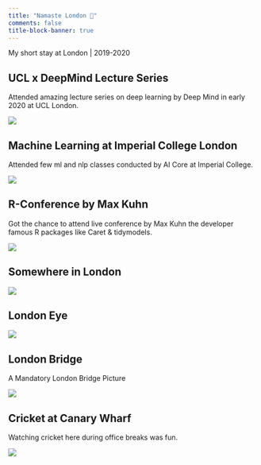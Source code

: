 ```yaml
---
title: "Namaste London 🙏"
comments: false
title-block-banner: true
---
```

My short stay at London | 2019-2020

## UCL x DeepMind Lecture Series 

Attended amazing lecture series on deep learning by Deep Mind in early 2020 at UCL London.

![](photos/ucl.jpeg)


## Machine Learning at Imperial College London

Attended few ml and nlp classes conducted by AI Core at Imperial College.

![](photos/imperial.jpeg)

## R-Conference by Max Kuhn

Got the chance to attend live conference by Max Kuhn the developer famous R packages like Caret & tidymodels.

![](photos/rconference.jpeg)

## Somewhere in London 

![](photos/me.jpeg)


## London Eye

![](photos/londoneyeday.jpeg)

## London Bridge

A Mandatory London Bridge Picture

![](photos/londonbridge.jpeg)


## Cricket at Canary Wharf

Watching cricket here during office breaks was fun.

![](photos/cricket.jpeg)